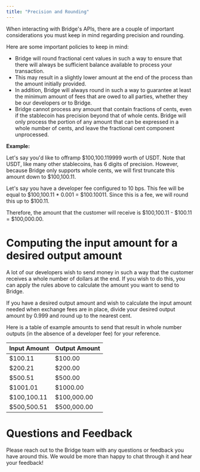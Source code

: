 ```yaml
---
title: "Precision and Rounding"
---
```


When interacting with Bridge's APIs, there are a couple of important considerations you must keep in mind regarding precision and rounding.

Here are some important policies to keep in mind:

- Bridge will round fractional cent values in such a way to ensure that there will always be sufficient balance available to process your transaction.
- This may result in a slightly lower amount at the end of the process than the amount initially provided.
- In addition, Bridge will always round in such a way to guarantee at least the minimum amount of fees that are owed to all parties, whether they be our developers or to Bridge.
- Bridge cannot process any amount that contain fractions of cents, even if the stablecoin has precision beyond that of whole cents. Bridge will only process the portion of any amount that can be expressed in a whole number of cents, and leave the fractional cent component unprocessed.

**Example:**

Let's say you'd like to offramp \$100,100.119999 worth of USDT. Note that USDT, like many other stablecoins, has 6 digits of precision. However, because Bridge only supports whole cents, we will first truncate this amount down to \$100,100.11.

Let's say you have a developer fee configured to 10 bps. This fee will be equal to \$100,100.11 \* 0.001 = \$100.10011. Since this is a fee, we will round this up to \$100.11.

Therefore, the amount that the customer will receive is \$100,100.11 - \$100.11 = \$100,000.00.

# **Computing the input amount for a desired output amount**

A lot of our developers wish to send money in such a way that the customer receives a whole number of dollars at the end. If you wish to do this, you can apply the rules above to calculate the amount you want to send to Bridge.

If you have a desired output amount and wish to calculate the input amount needed when exchange fees are in place, divide your desired output amount by 0.999 and round up to the nearest cent.

Here is a table of example amounts to send that result in whole number outputs (in the absence of a developer fee) for your reference.

| **Input Amount** | **Output Amount** |
| :--------------- | :---------------- |
| \$100.11         | \$100.00          |
| \$200.21         | \$200.00          |
| \$500.51         | \$500.00          |
| \$1001.01        | \$1000.00         |
| \$100,100.11     | \$100,000.00      |
| \$500,500.51     | \$500,000.00      |

# **Questions and Feedback**

Please reach out to the Bridge team with any questions or feedback you have around this. We would be more than happy to chat through it and hear your feedback\!